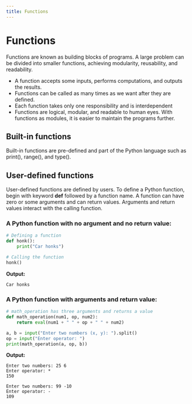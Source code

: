```yaml
---
title: Functions
---
```


<CodeLabLayout title="PythonFunctions">

# Functions
Functions are known as building blocks of programs. A large problem can be divided into smaller functions, achieving modularity, reusability, and readability.

- A function accepts some inputs, performs computations, and outputs the results.
- Functions can be called as many times as we want after they are defined.
- Each function takes only one responsibility and is interdependent
- Functions are logical, modular, and readable to human eyes. With functions as modules, it is easier to maintain the programs further.

## Built-in functions
Built-in functions are pre-defined and part of the Python language such as print(), range(), and type().

## User-defined functions
User-defined functions are defined by users. To define a Python function, begin with keyword **def** followed by a function name.
A function can have zero or some arguments and can return values. Arguments and return values interact with the calling function.

### A Python function with no argument and no return value:
```python
# Defining a function
def honk():
    print("Car honks")

# Calling the function
honk()
```

**Output:**
```
Car honks
```

### A Python function with arguments and return value:
```Python
# math_operation has three arguments and returns a value
def math_operation(num1, op, num2):
    return eval(num1 + " " + op + " " + num2)

a, b = input("Enter two numbers (x, y): ").split()
op = input("Enter operator: ")
print(math_operation(a, op, b)) 
```


**Output:**
```
Enter two numbers: 25 6
Enter operator: *
150
```
```
Enter two numbers: 99 -10
Enter operator: -
109
```

</CodeLabLayout>